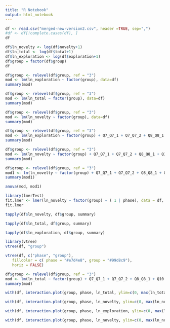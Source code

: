 ```yaml
---
title: "R Notebook"
output: html_notebook
---
```


```r
df <- read.csv("merged-new-version2.csv", header =TRUE, sep=",")
#df <- df[!complete.cases(df), ]  
df
```


```r
df$ln_novelty <- log(df$novelty+1)
df$ln_total <- log(df$total+1) 
df$ln_exploration <- log(df$exploration+1) 
df$group = factor(df$group)
df
```
```r
df$group <- relevel(df$group, ref = "3")
mod <- lm(ln_exploration ~ factor(group), data=df)
summary(mod)
```

```r
df$group <- relevel(df$group, ref = "3")
mod <- lm(ln_total ~ factor(group), data=df)
summary(mod)
```

```r
df$group <- relevel(df$group, ref = "3")
mod <- lm(ln_novelty ~ factor(group), data=df)
summary(mod)
```
```r
df$group <- relevel(df$group, ref = "3")
mod <- lm(ln_exploration ~ factor(group) + Q7_Q7_1 + Q7_Q7_2 + Q8_Q8_1 + Q10 + count, data=df)
summary(mod)
```


```r
df$group <- relevel(df$group, ref = "3")
mod <- lm(ln_novelty ~ factor(group) + Q7_Q7_1 + Q7_Q7_2 + Q8_Q8_1 + Q10 + count, data=df)
summary(mod)
```

```r
df$group <- relevel(df$group, ref = "3")
mod1 <- lm(ln_novelty ~ factor(group) + Q7_Q7_1 + Q7_Q7_2 + Q8_Q8_1 + Q10 + count, data=df)
summary(mod1)
```

```r
anova(mod, mod1)
```


```r
library(lmerTest)
fit.lmer <- lmer(ln_novelty ~ factor(group) + ( 1 | phase), data = df, REML= FALSE)
fit.lmer
``` 

```r
tapply(df$ln_novelty, df$group, summary)
```

```r
tapply(df$ln_total, df$group, summary)
```
```r
tapply(df$ln_exploration, df$group, summary)
```

```r
library(vtree)
vtree(df, "group")
```
```r
vtree(df, c("phase", "group"), 
   fillcolor = c( phase = "#e7d4e8", group = "#99d8c9"),
   horiz = FALSE)
```


```r
df$group <- relevel(df$group, ref = "3")
mod <- lm(ln_total ~ factor(group) + Q7_Q7_1 + Q7_Q7_2 + Q8_Q8_1 + Q10 + count, data=df)
summary(mod)
```
```r
with(df, interaction.plot(group, phase, ln_total, ylim=c(0, max(ln_total)))) # interaction plot
```

```r
with(df, interaction.plot(group, phase, ln_novelty, ylim=c(0, max(ln_novelty)))) # interaction plot
```

```r
with(df, interaction.plot(group, phase, ln_exploration, ylim=c(0, max(ln_exploration)))) # interaction plot
```



```r
with(df, interaction.plot(group, phase, ln_novelty, ylim=c(0, max(ln_novelty)))) # interaction plot
```

